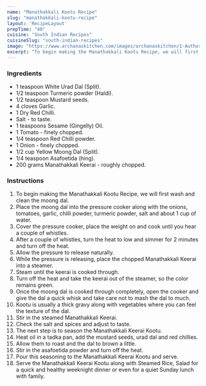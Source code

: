 ---
name: "Manathakkali Kootu Recipe"
slug: "manathakkali-kootu-recipe"
layout: 'RecipeLayout'
prepTime: "40"
cuisine: "South Indian Recipes"
cuisineSlug: "south-indian-recipes"
image: "https://www.archanaskitchen.com/images/archanaskitchen/1-Author/Asha_Venugopal_/Manathakkali_Kootu.jpg"
excerpt: "To begin making the Manathakkali Kootu Recipe, we will first wash and clean the moong dal"
---

### Ingredients

- 1 teaspoon White Urad Dal (Split).
- 1/2 teaspoon Turmeric powder (Haldi).
- 1/2 teaspoon Mustard seeds.
- 4 cloves Garlic.
- 1 Dry Red Chilli.
- Salt - to taste.
- 1 teaspoons Sesame (Gingelly) Oil.
- 1 Tomato - finely chopped.
- 1/4 teaspoon Red Chilli powder.
- 1 Onion - finely chopped.
- 1/2 cup Yellow Moong Dal (Split).
- 1/4 teaspoon Asafoetida (hing).
- 200 grams Manathakkali Keerai - roughly chopped.

### Instructions

1. To begin making the Manathakkali Kootu Recipe, we will first wash and clean the moong dal.
1. Place the moong dal into the pressure cooker along with the onions, tomatoes, garlic, chilli powder, turmeric powder, salt and about 1 cup of water.
1. Cover the pressure cooker, place the weight on and cook until you hear a couple of whistles.
1. After a couple of whistles, turn the heat to low and simmer for 2 minutes and turn off the heat.
1. Allow the pressure to release naturally.
1. While the pressure is releasing, place the chopped Manathakkali Keerai into a steamer.
1. Steam until the keerai is cooked through.
1. Turn off the heat and take the keerai out of the steamer, so the color remains green.
1. Once the moong dal is cooked through completely, open the cooker and give the dal a quick whisk and take care not to mash the dal to much.
1. Kootu is usually a thick gravy along with vegetables where you can feel the texture of the dal.
1. Stir in the steamed Manathakkali Keerai.
1. Check the salt and spices and adjust to taste.
1. The next step is to season the Manathakkali Keerai Kootu.
1. Heat oil in a tadka pan, add the mustard seeds, urad dal and red chillies.
1. Allow them to roast and the dal to brown a little.
1. Stir in the asafoetida powder and turn off the heat.
1.  Pour this seasoning to the Manathakkali Keerai Kootu and serve.
1. Serve the Manathakkali Keerai Kootu along with Steamed Rice, Salad for a quick and healthy weeknight dinner or even for a quiet Sunday lunch with family.

